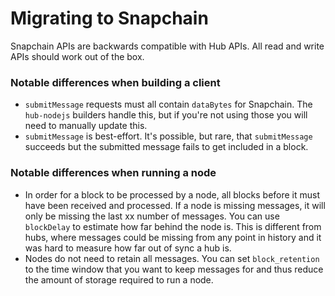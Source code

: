 # Migrating to Snapchain

Snapchain APIs are backwards compatible with Hub APIs. All read and write APIs should work out of the box. 

### Notable differences when building a client 
- `submitMessage` requests must all contain `dataBytes` for Snapchain. The `hub-nodejs` builders handle this, but if you're not using those you will need to manually update this. 
- `submitMessage` is best-effort. It's possible, but rare, that `submitMessage` succeeds but the submitted message fails to get included in a block. 

### Notable differences when running a node 
- In order for a block to be processed by a node, all blocks before it must have been received and processed. If a node is missing messages, it will only be missing the last xx number of messages. You can use `blockDelay` to estimate how far behind the node is. This is different from hubs, where messages could be missing from any point in history and it was hard to measure how far out of sync a hub is. 
- Nodes do not need to retain all messages. You can set `block_retention` to the time window that you want to keep messages for and thus reduce the amount of storage required to run a node. 